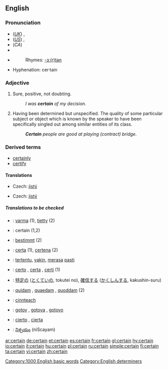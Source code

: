 ==English==

{{rank|often|themselves|half|269|certain|sent|keep|myself}}

===Pronunciation===
*(''[[Received Pronunciation|UK]]'') {{IPA|/sɜːtn/}}, {{SAMPA|/s3:tn/}}
*(''[[General American|US]]'') {{IPA|/sɝtn/}}, {{SAMPA|/s3`tn/}}
*(''CA'') {{IPA|/ˈsɝtən/ or /ˈsɝt̚n̩/}}
*{{Audio|En-ca-certain.ogg|Audio (CA)}}
*{{audio|en-us-certain.ogg|Audio (US)}}
*:Rhymes: [[Rhymes:English:-ɜː(r)tən|-ɜː(r)tən]]
*Hyphenation: cer&middot;tain

===Adjective===
{{wikipedia}}
{{en-adj}}
<!-- the adjective has no comparative or superlative, only the adverb "certainly" (more/most) right?  "Most certainly, squire!"  < -- American sarcastic expression.
'''certain'''  ({{compar}}: '''more certain''', {{superl}}: '''most certain''')
-->

# Sure, positive, not doubting.
#: ''I was '''certain''' of my decision.''
# Having been determined but unspecified.  The quality of some particular subject or object which is known by the speaker to have been specifically singled out among similar entities of its class.
#: '''''Certain''' people are good at playing (contract) bridge.''

===Derived terms===
*[[certainly]] {{pos_adv}}
*[[certify]] {{pos_vt}}

====Translations====
{{trans-top|sure, positive, not doubting}}
*Czech: [[jistý]] {{m}}
{{trans-mid}}
{{trans-bottom}}

{{trans-top|having been determined but unspecified}}
*Czech: [[jistý]] {{m}}
{{trans-mid}}
{{trans-bottom}}
=====Translations to be checked=====
{{checktrans}}
{{rfc-level|Translations at L3+ (AutoFormat would have corrected level of Derived terms)}}

*{{ttbc|Finnish}}: [[varma]] (1), [[tietty]] (2)
*{{ttbc|French}}: certain (1,2)
*{{ttbc|German}}: [[bestimmt]] (2)
*{{ttbc|Ido}}: [[certa]] (1), [[certena]] (2)
*{{ttbc|Indonesian}}: [[tentu|tertentu]], [[yakin]], [[rasa|merasa]] [[pasti]]
*{{ttbc|Italian}}: [[certo]] {{m}}, [[certa]] {{f}}, [[certi]] {{p}} (1)

*{{ttbc|Japanese}}: [[特定]]の ([[とくてい]]の, tokutei no), [[確信]]する ([[かくしん]]する, kakushin-suru)
*{{ttbc|Latin}}: [[quidam#Adjective|quidam]] {{m}}, [[quidam#Adjective|quaedam]] {{f}}, [[quidam#Adjective|quoddam]] {{n}} (2)
*{{ttbc|Scottish Gaelic}}: [[cinnteach]]
*{{ttbc|Slovene}}: [[gotov]] {{m}}, [[gotova]] {{f}}, [[gotovo]] {{n}}
*{{ttbc|Spanish}}: [[cierto]] {{m}}, [[cierta]] {{f}}
*{{ttbc|Telugu}}: [[నిశ్చయం]] (niScayam)


[[Category:1000 English basic words]]
[[Category:English determiners]]

[[ar:certain]]
[[de:certain]]
[[et:certain]]
[[es:certain]]
[[fr:certain]]
[[gl:certain]]
[[hy:certain]]
[[io:certain]]
[[it:certain]]
[[hu:certain]]
[[pl:certain]]
[[ru:certain]]
[[simple:certain]]
[[fi:certain]]
[[ta:certain]]
[[vi:certain]]
[[zh:certain]]